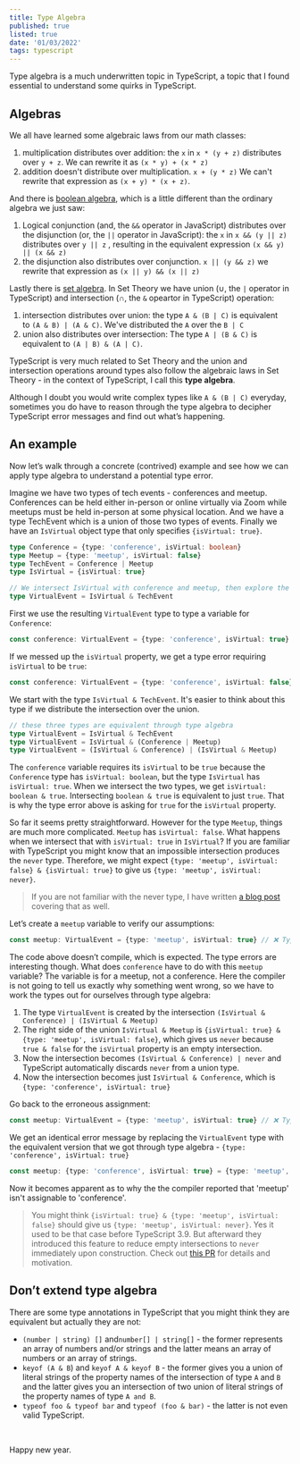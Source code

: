 ```yaml
---
title: Type Algebra
published: true
listed: true
date: '01/03/2022'
tags: typescript
---
```


Type algebra is a much underwritten topic in TypeScript, a topic that I found essential to understand some quirks in TypeScript.

## Algebras

We all have learned some algebraic laws from our math classes:

1. multiplication distributes over addition: the `x` in `x * (y + z)` distributes over `y + z`. We can rewrite it as `(x * y) + (x * z)` 
2. addition doesn't distribute over multiplication. `x + (y * z)` We can't rewrite that expression as `(x + y) * (x + z)`.


And there is [boolean algebra](https://en.wikipedia.org/wiki/Boolean_algebra), which is a little different than the ordinary algebra we just saw:

1. Logical conjunction (and, the `&&` operator in JavaScript)  distributes over the disjunction (or, the `||` operator in JavaScript): the `x` in `x && (y || z)` distributes over `y || z`  , resulting in the equivalent expression `(x && y) || (x && z)`
2. the disjunction also distributes over conjunction. `x || (y && z)` we rewrite that expression as `(x || y) && (x || z)`

Lastly there is [set algebra](https://en.wikipedia.org/wiki/Algebra_of_sets). In Set Theory we have union (∪, the `|` operator in TypeScript) and intersection (∩, the `&` opeartor in TypeScript) operation:

1. intersection distributes over union: the type `A & (B | C)` is equivalent to `(A & B) | (A & C)`. We've distributed the `A` over the `B | C`
2. union also distributes over intersection: The type `A | (B & C)` is equivalent to `(A | B) & (A | C)`.

TypeScript is very much related to Set Theory and the union and intersection operations around types also follow the algebraic laws in Set Theory - in the context of TypeScript, I call this **type algebra**.

Although I doubt you would write complex types like `A & (B | C)` everyday, sometimes you do have to reason through the type algebra to decipher TypeScript error messages and find out what’s happening.

## An example

Now let’s walk through a concrete (contrived) example and see how we can apply type algebra to understand a potential type error.

Imagine we have two types of tech events - conferences and meetup. Conferences can be held either in-person or online virtually via Zoom while meetups must be held in-person at some physical location. And we have a type TechEvent which is a union of those two types of events. Finally we have an `IsVirtual` object type that only specifies `{isVirtual: true}`.

```typescript
type Conference = {type: 'conference', isVirtual: boolean} 
type Meetup = {type: 'meetup', isVirtual: false} 
type TechEvent = Conference | Meetup
type IsVirtual = {isVirtual: true} 

// We intersect IsVirtual with conference and meetup, then explore the resulting type.
type VirtualEvent = IsVirtual & TechEvent 
```

First we use the resulting `VirtualEvent` type to type a variable for `Conference`:

```typescript
const conference: VirtualEvent = {type: 'conference', isVirtual: true} // ✅
```

If we messed up the `isVirtual` property, we get a type error requiring `isVirtual` to be `true`:

```typescript
const conference: VirtualEvent = {type: 'conference', isVirtual: false} // ❌ type 'false' is not assignable to type 'true'
```

We start with the type `IsVirtual & TechEvent`. It's easier to think about this type if we distribute the intersection over the union.

```typescript
// these three types are equivalent through type algebra
type VirtualEvent = IsVirtual & TechEvent
type VirtualEvent = IsVirtual & (Conference | Meetup)
type VirtualEvent = (IsVirtual & Conference) | (IsVirtual & Meetup)
```

The `conference` variable requires its `isVirtual` to be `true` because the `Conference` type has `isVirtual: boolean`, but the type `IsVirtual` has `isVirtual: true`. When we intersect the two types, we get `isVirtual: boolean & true`. Intersecting `boolean & true` is equivalent to just `true`. That is why the type error above is asking for `true` for the `isVirtual` property.

So far it seems pretty straightforward. However for the type `Meetup`, things are much more complicated. `Meetup` has `isVirtual: false`. What happens when we intersect that with `isVirtual: true` in `IsVirtual`?  If you are familiar with TypeScript you might know that an impossible intersection produces the `never` type. Therefore, we might expect `{type: 'meetup', isVirtual: false} & {isVirtual: true}` to give us `{type: 'meetup', isVirtual: never}`. 

> If you are not familiar with the never type, I have written [a blog post](type-hierarchy-tree#the-bottom-of-the-tree) covering that as well.

Let’s create a `meetup` variable to verify our assumptions:

```typescript
const meetup: VirtualEvent = {type: 'meetup', isVirtual: true} // ❌ Type '"meetup"' is not assignable to type '"conference"'
```

The code above doesn’t compile, which is expected. The type errors are interesting though. What does `conference` have to do with this `meetup` variable? The variable is for a meetup, not a conference. Here the compiler is not going to tell us exactly why something went wrong, so we have to work the types out for ourselves through type algebra:

1. The type `VirtualEvent` is created by the intersection `(IsVirtual & Conference) | (IsVirtual & Meetup)`
2. The right side of the union `IsVirtual & Meetup` is `{isVirtual: true} & {type: 'meetup', isVirtual: false}`, which gives us `never` because `true & false` for the `isVirtual` property is an empty intersection.
3. Now the intersection becomes `(IsVirtual & Conference) | never` and TypeScript automatically discards `never` from a union type.
4. Now the intersection becomes just `IsVirtual & Conference`, which is `{type: 'conference', isVirtual: true}`

Go back to the erroneous assignment:

```typescript
const meetup: VirtualEvent = {type: 'meetup', isVirtual: true} // ❌ Type '"meetup"' is not assignable to type '"conference"'   
```

We get an identical error message by replacing the `VirtualEvent` type with the equivalent version that we got through type algebra - `{type: 'conference', isVirtual: true}`

```typescript
const meetup: {type: 'conference', isVirtual: true} = {type: 'meetup', isVirtual: true} // ❌ Type '"meetup"' is not assignable to type '"conference"'   
```

Now it becomes apparent as to why the the compiler reported that 'meetup' isn't assignable to 'conference'.

> You might think `{isVirtual: true} & {type: 'meetup', isVirtual: false}` should give us `{type: 'meetup', isVirtual: never}`. Yes it used to be that case before TypeScript 3.9. But afterward they introduced this feature to reduce empty intersections to `never` immediately upon construction. Check out [this PR](https://github.com/microsoft/TypeScript/pull/36696) for details and motivation.

## Don’t extend type algebra

There are some type annotations in TypeScript that you might think they are equivalent but actually they are not:

- `(number | string) []` and`number[] | string[]` - the former represents an array of numbers and/or strings and the latter means an array of numbers or an array of strings.
- `keyof (A & B`) and `keyof A & keyof B` - the former gives you a union of literal strings of the property names of the intersection of type `A` and `B` and the latter gives you an intersection of two union of literal strings of the property names of type `A and B`.
- `typeof foo & typeof bar` and `typeof (foo & bar)`  - the latter is not even valid TypeScript.


<br />

Happy new year.